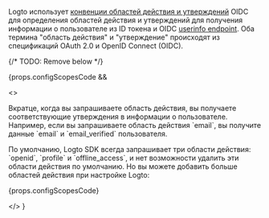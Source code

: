 
Logto использует [конвенции областей действия и утверждений](https://openid.net/specs/openid-connect-core-1_0.html#Claims) OIDC для определения областей действия и утверждений для получения информации о пользователе из ID токена и OIDC <a href="https://openid.net/specs/openid-connect-core-1_0.html#UserInfo">userinfo endpoint</a>. Оба термина "область действия" и "утверждение" происходят из спецификаций OAuth 2.0 и OpenID Connect (OIDC).

{/* TODO: Remove below */}

{props.configScopesCode &&

<>
<p>
Вкратце, когда вы запрашиваете область действия, вы получаете соответствующие утверждения в информации о пользователе. Например, если вы запрашиваете область действия `email`, вы получите данные `email` и `email_verified` пользователя.
</p>

<p>
  По умолчанию, Logto SDK всегда запрашивает три области действия: `openid`, `profile` и
  `offline_access`, и нет возможности удалить эти области действия по умолчанию. Но вы можете
  добавить больше областей действия при настройке Logto:
</p>

{props.configScopesCode}

</>
}

<ScopeClaimList />

